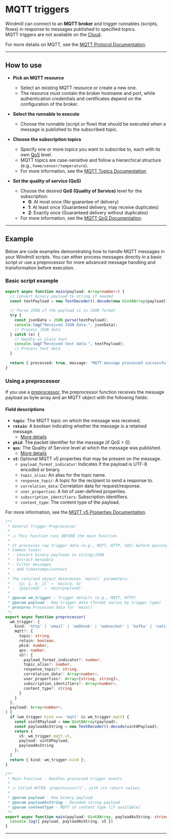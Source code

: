 # MQTT triggers

Windmill can connect to an **MQTT broker** and trigger runnables (scripts, flows) in response to messages published to specified topics.  
MQTT triggers are not available on the [Cloud](/pricing).

For more details on MQTT, see the [MQTT Protocol Documentation](https://mqtt.org/mqtt-specification/).

---

## How to use

- **Pick an MQTT resource**  
  - Select an existing MQTT resource or create a new one.  
  - The resource must contain the broker hostname and port, while authentication credentials and certificates depend on the configuration of the broker.

- **Select the runnable to execute**  
  - Choose the runnable (script or flow) that should be executed when a message is published to the subscribed topic.  

- **Choose the subscription topics**  
  - Specify one or more topics you want to subscribe to, each with its own [QoS](https://www.hivemq.com/blog/mqtt-essentials-part-6-mqtt-quality-of-service-levels/) level. 
  - MQTT topics are case-sensitive and follow a hierarchical structure (e.g., `home/sensor/temperature`).  
  - For more information, see the [MQTT Topics Documentation](https://www.hivemq.com/blog/mqtt-essentials-part-5-mqtt-topics-best-practices/).

- **Set the quality of service (QoS)**  
  - Choose the desired **QoS (Quality of Service)** level for the subscription:  
    - **0**: At most once (No guarantee of delivery)  
    - **1**: At least once (Guaranteed delivery, may receive duplicates)  
    - **2**: Exactly once (Guaranteed delivery without duplicates)  
  - For more information, see the [MQTT QoS Documentation](https://www.hivemq.com/blog/mqtt-essentials-part-6-mqtt-quality-of-service-levels/).

---

## Example

Below are code examples demonstrating how to handle MQTT messages in your Windmill scripts. You can either process messages directly in a basic script or use a preprocessor for more advanced message handling and transformation before execution.

### Basic script example

```TypeScript
export async function main(payload: Array<number>) {
  // Convert binary payload to string if needed
  const textPayload = new TextDecoder().decode(new Uint8Array(payload));
  
  // Parse JSON if the payload is in JSON format
  try {
    const jsonData = JSON.parse(textPayload);
    console.log("Received JSON data:", jsonData);
    // Process JSON data
  } catch (e) {
    // Handle as plain text
    console.log("Received text data:", textPayload);
    // Process text data
  }
  
  return { processed: true, message: "MQTT message processed successfully" };
}
```

### Using a preprocessor

If you use a [preprocessor](../43_preprocessors/index.mdx), the preprocessor function receives the message payload as byte array and an MQTT object with the following fields:

#### Field descriptions

- **`topic`**: The MQTT topic on which the message was received.  
- **`retain`**: A boolean indicating whether the message is a retained message.  
  - [More details](https://www.hivemq.com/blog/mqtt-essentials-part-8-retained-messages/)  
- **`pkid`**: The packet identifier for the message (if QoS > 0).  
- **`qos`**: The Quality of Service level at which the message was published.  
  - [More details](https://www.hivemq.com/blog/mqtt-essentials-part-6-mqtt-quality-of-service-levels/)  
- **`v5`**: Optional MQTT v5 properties that may be present on the message.  
  - `payload_format_indicator`: Indicates if the payload is UTF-8 encoded or binary.  
  - `topic_alias`: An alias for the topic name.  
  - `response_topic`: A topic for the recipient to send a response to.  
  - `correlation_data`: Correlation data for request/response.  
  - `user_properties`: A list of user-defined properties.  
  - `subscription_identifiers`: Subscription identifiers.  
  - `content_type`: The content type of the payload.  

For more information, see the [MQTT v5 Properties Documentation](https://docs.oasis-open.org/mqtt/mqtt/v5.0/os/mqtt-v5.0-os.html#_Toc3901205).

```TypeScript
/**
 * General Trigger Preprocessor
 * 
 * ⚠️ This function runs BEFORE the main function.
 * 
 * It processes raw trigger data (e.g., MQTT, HTTP, SQS) before passing it to `main()`.
 * Common tasks:
 * - Convert binary payloads to string/JSON
 * - Extract metadata
 * - Filter messages
 * - Add timestamps/context
 * 
 * The returned object determines `main()` parameters:
 * - `{a: 1, b: 2}` → `main(a, b)`
 * - `{payload}` → `main(payload)`
 * 
 * @param wm_trigger - Trigger details (e.g., MQTT, HTTP)
 * @param payload - Raw trigger data (format varies by trigger type)
 * @returns Processed data for `main()`
 */
export async function preprocessor(
  wm_trigger: {
    kind: 'http' | 'email' | 'webhook' | 'websocket' | 'kafka' | 'nats' | 'postgres' | 'sqs' | 'mqtt',
    mqtt?: {
      topic: string,
      retain: boolean,
      pkid: number,
      qos: number,
      v5?: {
        payload_format_indicator?: number,
        topic_alias?: number,
        response_topic?: string,
        correlation_data?: Array<number>,
        user_properties?: Array<[string, string]>,
        subscription_identifiers?: Array<number>,
        content_type?: string
      }
    }
  },
  payload: Array<number>,
) {
  if (wm_trigger.kind === 'mqtt' && wm_trigger.mqtt) {
    const uint8Payload = new Uint8Array(payload);
    const payloadAsString = new TextDecoder().decode(uint8Payload);
    return {
      v5: wm_trigger.mqtt.v5,
      payload: uint8Payload,
      payloadAsString
    };
  }
  return { kind: wm_trigger.kind };
}

/**
 * Main Function - Handles processed trigger events
 * 
 * ⚠️ Called AFTER `preprocessor()`, with its return values.
 * 
 * @param payload - Raw binary payload
 * @param payloadAsString - Decoded string payload
 * @param contentType - MQTT v5 content type (if available)
 */
export async function main(payload: Uint8Array, payloadAsString: string, v5?: unknown) {
  console.log({ payload, payloadAsString, v5 })
}
```

---
